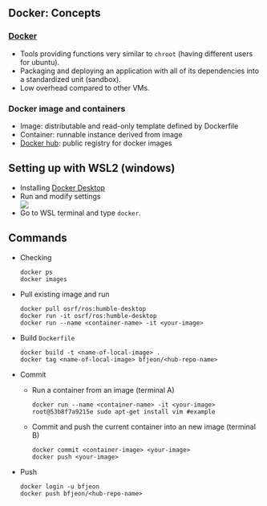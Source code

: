 
## Docker: Concepts

### [Docker](https://docker-curriculum.com/)

- Tools providing functions very similar to `chroot` (having different users for
  ubuntu).
- Packaging and deploying an application with all of its dependencies into a
  standardized unit (sandbox).
- Low overhead compared to other VMs.

### Docker image and containers

- Image: distributable and read-only template defined by Dockerfile
- Container: runnable instance derived from image
- [Docker hub](https://hub.docker.com/search?q=&type=image): public registry for
  docker images

## Setting up with WSL2 (windows)

- Installing
  [Docker Desktop](https://desktop.docker.com/win/main/amd64/Docker%20Desktop%20Installer.exe?_gl=1*1edbzco*_ga*NjMxOTU5MTcwLjE2ODkxNjI2NTM.*_ga_XJWPQMJYHQ*MTY4OTUwMjIxNi40LjEuMTY4OTUwMjMyMy40OC4wLjA.)
- Run and modify settings
  <div className="">
    <Image
      src="/images/post18/docker-setting.png"
      width={500}
      height={500}
      className="my-3"
    />
  </div>
- Go to WSL terminal and type `docker`.

## Commands

- Checking

  ```
  docker ps
  docker images
  ```

- Pull existing image and run

  ```
  docker pull osrf/ros:humble-desktop
  docker run -it osrf/ros:humble-desktop
  docker run --name <container-name> -it <your-image>
  ```

- Build `Dockerfile`

  ```
  docker build -t <name-of-local-image> .
  docker tag <name-of-local-image> bfjeon/<hub-repo-name>
  ```

- Commit

  - Run a container from an image (terminal A)

    ```
    docker run --name <container-name> -it <your-image>
    root@53b8f7a9215e sudo apt-get install vim #example
    ```

  - Commit and push the current container into an new image (terminal B)

    ```
    docker commit <container-image> <your-image>
    docker push <your-image>

    ```

- Push
  ```
  docker login -u bfjeon
  docker push bfjeon/<hub-repo-name>
  ```
